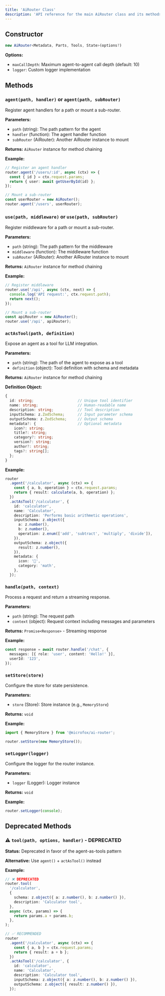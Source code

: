 ```yaml
---
title: 'AiRouter Class'
description: 'API reference for the main AiRouter class and its methods.'
---
```


## Constructor

```typescript
new AiRouter<Metadata, Parts, Tools, State>(options?)
```

**Options:**

- `maxCallDepth`: Maximum agent-to-agent call depth (default: 10)
- `logger`: Custom logger implementation

## Methods

### `agent(path, handler)` or `agent(path, subRouter)`

Register agent handlers for a path or mount a sub-router.

**Parameters:**

- `path` (string): The path pattern for the agent
- `handler` (function): The agent handler function
- `subRouter` (AiRouter): Another AiRouter instance to mount

**Returns:** `AiRouter` instance for method chaining

**Example:**

```typescript
// Register an agent handler
router.agent('/users/:id', async (ctx) => {
  const { id } = ctx.request.params;
  return { user: await getUserById(id) };
});

// Mount a sub-router
const userRouter = new AiRouter();
router.agent('/users', userRouter);
```

### `use(path, middleware)` or `use(path, subRouter)`

Register middleware for a path or mount a sub-router.

**Parameters:**

- `path` (string): The path pattern for the middleware
- `middleware` (function): The middleware function
- `subRouter` (AiRouter): Another AiRouter instance to mount

**Returns:** `AiRouter` instance for method chaining

**Example:**

```typescript
// Register middleware
router.use('/api', async (ctx, next) => {
  console.log('API request:', ctx.request.path);
  return next();
});

// Mount a sub-router
const apiRouter = new AiRouter();
router.use('/api', apiRouter);
```

### `actAsTool(path, definition)`

Expose an agent as a tool for LLM integration.

**Parameters:**

- `path` (string): The path of the agent to expose as a tool
- `definition` (object): Tool definition with schema and metadata

**Returns:** `AiRouter` instance for method chaining

**Definition Object:**

```typescript
{
  id: string;                    // Unique tool identifier
  name: string;                  // Human-readable name
  description: string;           // Tool description
  inputSchema: z.ZodSchema;      // Input parameter schema
  outputSchema: z.ZodSchema;     // Output schema
  metadata?: {                   // Optional metadata
    icon?: string;
    title?: string;
    category?: string;
    version?: string;
    author?: string;
    tags?: string[];
  };
}
```

**Example:**

```typescript
router
  .agent('/calculator', async (ctx) => {
    const { a, b, operation } = ctx.request.params;
    return { result: calculate(a, b, operation) };
  })
  .actAsTool('/calculator', {
    id: 'calculator',
    name: 'Calculator',
    description: 'Performs basic arithmetic operations',
    inputSchema: z.object({
      a: z.number(),
      b: z.number(),
      operation: z.enum(['add', 'subtract', 'multiply', 'divide']),
    }),
    outputSchema: z.object({
      result: z.number(),
    }),
    metadata: {
      icon: '🧮',
      category: 'math',
    },
  });
```

### `handle(path, context)`

Process a request and return a streaming response.

**Parameters:**

- `path` (string): The request path
- `context` (object): Request context including messages and parameters

**Returns:** `Promise<Response>` - Streaming response

**Example:**

```typescript
const response = await router.handle('/chat', {
  messages: [{ role: 'user', content: 'Hello!' }],
  userId: '123',
});
```

### `setStore(store)`

Configure the store for state persistence.

**Parameters:**

- `store` (Store): Store instance (e.g., `MemoryStore`)

**Returns:** `void`

**Example:**

```typescript
import { MemoryStore } from '@microfox/ai-router';

router.setStore(new MemoryStore());
```

### `setLogger(logger)`

Configure the logger for the router instance.

**Parameters:**

- `logger` (Logger): Logger instance

**Returns:** `void`

**Example:**

```typescript
router.setLogger(console);
```

## Deprecated Methods

### ⚠️ `tool(path, options, handler)` - DEPRECATED

**Status:** Deprecated in favor of the agent-as-tools pattern

**Alternative:** Use `agent()` + `actAsTool()` instead

**Example:**

```typescript
// ❌ DEPRECATED
router.tool(
  '/calculator',
  {
    schema: z.object({ a: z.number(), b: z.number() }),
    description: 'Calculator tool',
  },
  async (ctx, params) => {
    return params.a + params.b;
  },
);

// ✅ RECOMMENDED
router
  .agent('/calculator', async (ctx) => {
    const { a, b } = ctx.request.params;
    return { result: a + b };
  })
  .actAsTool('/calculator', {
    id: 'calculator',
    name: 'Calculator',
    description: 'Calculator tool',
    inputSchema: z.object({ a: z.number(), b: z.number() }),
    outputSchema: z.object({ result: z.number() }),
  });
```
